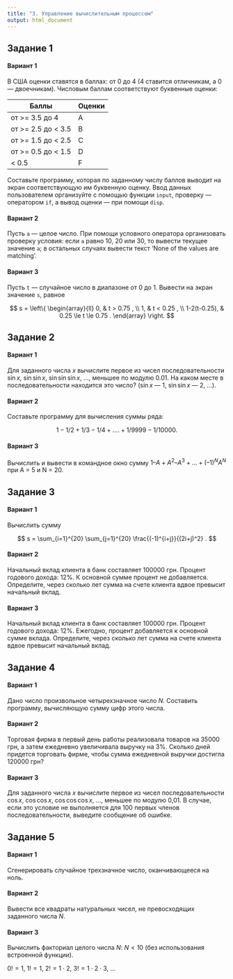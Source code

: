 ```yaml
---
title: "3. Управление вычислительным процессом"
output: html_document
---
```



## Задание 1

#### Вариант 1

В США оценки ставятся в баллах: от 0 до 4 (4 ставится отличникам, а 0 — двоечникам). Числовым баллам соответствуют буквенные оценки:

Баллы	              | Оценки
--------------------|--------
от >= 3.5 до 4	    | A
от >= 2.5 до < 3.5	| B
от >= 1.5 до < 2.5	| C
от >= 0.5 до < 1.5	| D
< 0.5 	            | F

Составьте программу, которая по заданному числу баллов выводит на экран соответствующую им буквенную оценку. Ввод данных пользователем организуйте с помощью функции `input`, проверку — оператором `if`, а вывод оценки — при помощи `disp`.

#### Вариант 2

Пусть `a` — целое число. При помощи условного оператора организовать проверку условия: если `a` равно 10, 20 или 30, то вывести текущее значение `a`; в остальных случаях вывести текст 'None of the values are matching'.

#### Вариант 3

Пусть `t` — случайное число в диапазоне от 0 до 1. Вывести на экран значение `s`, равное

$$
s = \left\{
\begin{array}{ll}
0, & t > 0.75 , \\
1, & t < 0.25 , \\
1-2(t-0.25), & 0.25 \le t \le 0.75 .
\end{array}
\right.
$$


## Задание 2

#### Вариант 1

Для заданного числа $x$ вычислите первое из чисел последовательности $\sin x$, $\sin \sin x$, $\sin \sin \sin x$, ..., меньшее по модулю 0.01. На каком месте в последовательности находится это число? ($\sin x$ — 1, $\sin \sin x$ — 2, ...).

#### Вариант 2

Составьте программу для вычисления суммы ряда: 

$$
1 - 1/2 + 1/3 - 1/4 + .... + 1/9999 - 1/10000.
$$

#### Вариант 3

Вычислить и вывести в командное окно сумму $1 – A + A^2 – A^3 + ... + (–1)^N A^N$ при A = 5 и N = 20. 


## Задание 3

#### Вариант 1

Вычислить сумму

$$
s = \sum_{i=1}^{20} \sum_{j=1}^{20} \frac{(-1)^{i+j}}{(2i+j)^2} .
$$

#### Вариант 2

Начальный вклад клиента в банк составляет 100000 грн. Процент годового дохода: 12%. К основной сумме процент не добавляется. Определите, через сколько лет сумма на счете клиента вдвое превысит начальный вклад.

#### Вариант 3

Начальный вклад клиента в банк составляет 100000 грн. Процент годового дохода: 12%. Ежегодно, процент добавляется к основной сумме вклада. Определите, через сколько лет сумма на счете клиента вдвое превысит начальный вклад.


## Задание 4

#### Вариант 1

Дано число произвольное четырехзначное число $N$. Составить программу, вычисляющую сумму цифр этого числа.

#### Вариант 2

Торговая фирма в первый день работы реализовала товаров на 35000 грн, а затем ежедневно увеличивала выручку на 3%. Сколько дней придется торговать фирме, чтобы сумма ежедневной выручки достигла 120000 грн?

#### Вариант 3

Для заданного числа $x$ вычислите первое из чисел последовательности $\cos x$, $\cos \cos x$, $\cos \cos \cos x$, ..., меньшее по модулю 0,01. В случае, если это условие не выполняется для 100 первых членов последовательности, выведите сообщение об ошибке.


## Задание 5

#### Вариант 1

Сгенерировать случайное трехзначное число, оканчивающееся на ноль.

#### Вариант 2

Вывести все квадраты натуральных чисел, не превосходящих заданного числа $N$.

#### Вариант 3

Вычислить факториал целого числа $N$: $N<10$ (без использования встроенной функции).

$0! = 1$, $1! = 1$, $2! = 1 \cdot 2$, $3! = 1 \cdot 2 \cdot 3$, ...

